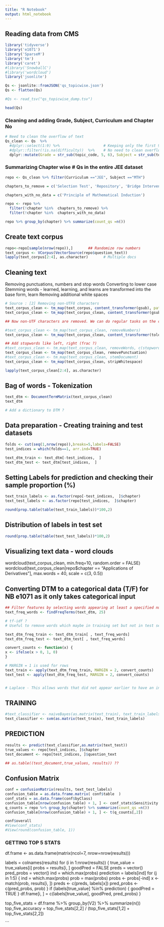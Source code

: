 ```yaml
---
title: "R Notebook"
output: html_notebook
---
```

## Reading data from CMS

```r
library('tidyverse')
library('e1071')
library('SparseM')
library('tm')
library('caret')
#library('SnowballC')
#library('wordcloud')
library('jsonlite')

Qs <- jsonlite::fromJSON('qs_topicwise.json')
Qs <- flatten(Qs)

#Qs <- read_tsv("qs_topicwise_dump.tsv")

head(Qs)
```

### Cleaning and adding Grade, Subject, Curriculum and Chapter No 

```r
# Need to clean the overflow of text
Qs_clean <- Qs  %>%
  #dplyr::select(1:9) %>%                    # Keeping only the first 9 columns
  #dplyr::filter(!is.na(difficulty))  %>%    # No need to clean overflow
  dplyr::mutate(Grade = str_sub(topic_code, 5, 6), Subject = str_sub(topic_code, 1, 3), Curriculum = str_sub(topic_code, 8, 10), Ch_No = str_sub(topic_code, 12, 13))
```

### Summarizing Chapter wise # Qs in the entire JEE dataset

```r
repo <- Qs_clean %>% filter(Curriculum =="JEE", Subject =="MTH")

chapters_to_remove = c('Selection Test', 'Repository', 'Bridge Intervention Curriculum', 'M1.1 Scaffold test','Tally Marks')

chapters_with_no_data = c('Principle of Mathematical Induction')

repo <- repo %>% 
  filter(!chapter %in%  chapters_to_remove) %>%
  filter(!chapter %in%  chapters_with_no_data)

repo %>% group_by(chapter) %>% summarize(count_qs =n())

```

## Create text corpus

```r

repo<-repo[sample(nrow(repo)),]       ## Randomize row numbers
text_corpus <- VCorpus(VectorSource(repo$question_text)) 
lapply(text_corpus[2:4], as.character)       # Multiple docs
```

## Cleaning text 
Removing punctuations, numbers and stop words
Converting to lower case
Stemming words - learned, learning, and learns are transformed into the base form, learn
Removing additional white spaces

```r
# Source : [2] Removing non-UTF8 characters
text_corpus_clean <- tm_map(text_corpus, content_transformer(gsub), pattern ="[^[:alnum:]]" , replacement = " ")
text_corpus_clean <- tm_map(text_corpus_clean, content_transformer(gsub), pattern ="[\u0080-\uffff]" , replacement = " ")

## Now non-UTF characters are removed. We can do regular tasks on the clean corpus.

#text_corpus_clean <- tm_map(text_corpus_clean, removeNumbers)
text_corpus_clean <- tm_map(text_corpus_clean, content_transformer(tolower))

## Add stopwords like left, right (frac ?)
#text_corpus_clean <- tm_map(text_corpus_clean, removeWords, c(stopwords(), "left","right"))
text_corpus_clean <- tm_map(text_corpus_clean, removePunctuation)
#text_corpus_clean <- tm_map(text_corpus_clean, stemDocument)
text_corpus_clean <- tm_map(text_corpus_clean, stripWhitespace)

lapply(text_corpus_clean[2:4], as.character)       
```

## Bag of words - Tokenization
```r
text_dtm <- DocumentTermMatrix(text_corpus_clean)
text_dtm

# Add a dictionary to DTM ?
```

## Data preparation - Creating training and test datasets
```r

folds <- cut(seq(1,nrow(repo)),breaks=5,labels=FALSE)
test_indices = which(folds==1, arr.ind=TRUE)

text_dtm_train <- text_dtm[-test_indices,  ]
text_dtm_test <- text_dtm[test_indices,  ]

```

## Setting Labels for prediction and checking their sample proportion (%)
```r
text_train_labels <- as.factor(repo[-test_indices,  ]$chapter)
text_test_labels <- as.factor(repo[test_indices,  ]$chapter) 

round(prop.table(table(text_train_labels))*100,2)
```

## Distribution of labels in test set
```r
round(prop.table(table(text_test_labels))*100,2)
```

## Visualizing text data - word clouds
wordcloud(text_corpus_clean, min.freq=10, random.order = FALSE)
wordcloud(text_corpus_clean[repo$chapter == "Applications of Derivatives"], max.words = 40, scale = c(3, 0.5))

## Converting DTM to a categorical data (T/F) for NB e1071 as it only takes categorical input

```r
## Filter features by selecting words appearing at least a specified number of times
text_freq_words <- findFreqTerms(text_dtm, 25)

# tf-idf ?
# Useful to remove words which maybe in training set but not in test set leading to an out of bounds error

text_dtm_freq_train <- text_dtm_train[ , text_freq_words]
text_dtm_freq_test <- text_dtm_test[ , text_freq_words]

convert_counts <- function(x) {
x <- ifelse(x > 0, 1, 0)
}

# MARGIN = 1 is used for rows
text_train <- apply(text_dtm_freq_train, MARGIN = 2, convert_counts)
text_test <- apply(text_dtm_freq_test, MARGIN = 2, convert_counts)


# Laplace - This allows words that did not appear earlier to have an indisputable say in the classification process. Just because the word "ringtone" only appeared in the spam messages in the training data, it does not mean that every message with this word should be classified as spam
```

## TRAINING
```r
#text_classifier <- naiveBayes(as.matrix(text_train), text_train_labels, laplace=1)
text_classifier <- svm(as.matrix(text_train), text_train_labels)

```

## PREDICTION
```r

results <- predict(text_classifier,as.matrix(text_test))
true_values <- repo[test_indices, ]$chapter
test_document <- repo[test_indices, ]$question_text

## as.table((test_document,true_values, results)) ??
```

## Confusion Matrix
```r
conf = confusionMatrix(results, text_test_labels)
confusion_table = as.data.frame.matrix( conf$table  )
conf_stats = as.data.frame(conf$byClass)
confusion_table[nrow(confusion_table) + 1, ] <- conf_stats$Sensitivity
q_counts = repo %>% group_by(chapter) %>% summarize(count_qs =n())
confusion_table[nrow(confusion_table) + 1, ] <- t(q_counts[,2])

conf$overall
#View(conf_stats)
#View(round(confusion_table, 1))
```

### GETTING TOP 5 STATS


  df.frame <- as.data.frame(matrix(ncol=7, nrow=nrow(results)))
  
  labels = colnames(results)
  for (i in 1:nrow(results)) {
    true_value = true_values[i]
    probs = results[i, ]
    goodPred = FALSE
    preds = vector()
    pred_probs = vector()
    ind = which.max(probs)
    prediction = labels[ind]
    for (j in 1:5) {
      ind = which.max(probs)
      prob = max(probs)
      probs <- probs[-ind]
      x <- match(prob, results[i, ])
    preds <- c(preds, labels[x])
     pred_probs <- c(pred_probs, prob)
   }
   if (labels[true_value] %in% prediction) {
     goodPred = TRUE
   }
   df.frame[i, ] = c(labels[true_value], goodPred, pred_probs)
 }

 top_five_stats = df.frame %>% group_by(V2) %>% summarize(n())
 top_five_accuracy = top_five_stats[2,2] / (top_five_stats[1,2] + top_five_stats[2,2])

```

